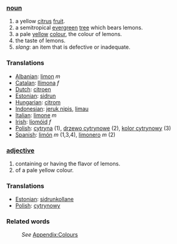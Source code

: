 ===[[noun]]===
#a yellow [[citrus]] [[fruit]].
#a semitropical [[evergreen]] [[tree]] which bears lemons.
#a pale [[yellow]] [[color|colour]], the colour of lemons.
#the taste of lemons.
#''slang'': an item that is defective or inadequate.
===Translations===
*[[Albanian]]: [[limon]] ''m''
*[[Catalan]]: [[llimona]] ''f''
*[[Dutch]]: [[citroen]]
*[[Estonian]]: [[sidrun]]
*[[Hungarian]]: [[citrom]]
*[[Indonesian]]: [[jeruk nipis]], [[limau]]
*[[Italian]]: [[limone]] ''m''
*[[Irish]]: [[líomóid]] ''f''
*[[Polish]]: [[cytryna]] (1), [[drzewo cytrynowe]] (2), [[kolor cytrynowy]] (3)
*[[Spanish]]: [[limón]] ''m'' (1,3,4), [[limonero]] ''m'' (2)

===[[adjective]]===
#containing or having the flavor of lemons.
#of a pale yellow colour.
===Translations===
*[[Estonian]]: [[sidrunkollane]]
*[[Polish]]: [[cytrynowy]] 
===Related words===
:''See'' [[Wiktionary_Appendix:Colours|Appendix:Colours]]